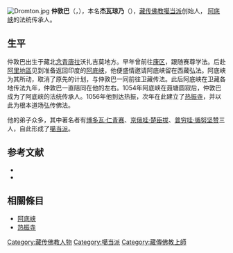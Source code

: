 [[File:Dromton.jpg|thumb]]
'''仲敦巴'''（{{bo|z=འབྲོམ་སྟོན་པ་|w='brom ston pa}}，{{bd|1005年||1064年}}），本名'''杰瓦琼乃'''（{{bo|z=རྒྱལ་བའི་འབྱུང་གནས་|w=rgyal ba'i 'byung gnas}}），[[藏传佛教|藏传佛教]][[噶当派|噶当派]]创始人， [[阿底峡|阿底峡]]的法统传承人。

==生平==
仲敦巴出生于藏北[[念青唐古拉峰|念青唐拉]]沃扎吉莫地方。早年曾前往[[康区|康区]]，跟随赛尊学法。后赴[[阿里地區|阿里地區]]见到准备返回印度的[[阿底峡|阿底峡]]，他便盛情邀请阿底峡留在西藏弘法。阿底峡为其所动，取消了原先的计划，与仲敦巴一同前往卫藏传法。此后阿底峡在卫藏各地传法九年，仲敦巴一直陪同在他的左右。1054年阿底峡在聂塘圆寂后，仲敦巴成为了阿底峡的法统传承人。1056年他到达热振，次年在此建立了[[热振寺|热振寺]]，并以此为根本道场弘传佛法。

他的弟子众多，其中著名者有[[博多瓦·仁青赛|博多瓦·仁青赛]]、[[京俄哇·楚臣拔|京俄哇·楚臣拔]]、[[普穷哇·循努坚赞|普穷哇·循努坚赞]]三人，自此形成了[[噶当派|噶当派]]。

== 参考文献 ==
{{ReflistH}}
* {{cite book|title=《中国藏传佛教名僧录》|publisher=甘肃民族出版社|author=唐景福}}
* {{cite book|title=《西藏历史文化辞典》|editor=王尧、陈庆英|publisher=西藏人民出版社、浙江人民出版社|year=1998}}
{{ReflistF}}

==相關條目==
*[[阿底峡|阿底峡]]
*[[热振寺|热振寺]]

{{Authority control}}
[[Category:藏传佛教人物|Category:藏传佛教人物]]
[[Category:噶当派|Category:噶当派]]
[[Category:藏傳佛教上師|Category:藏傳佛教上師]]